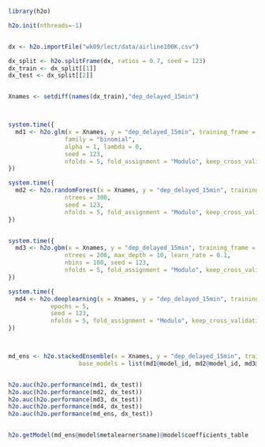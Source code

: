 
```r

library(h2o)

h2o.init(nthreads=-1)


dx <- h2o.importFile("wk09/lect/data/airline100K.csv")

dx_split <- h2o.splitFrame(dx, ratios = 0.7, seed = 123)
dx_train <- dx_split[[1]]
dx_test <- dx_split[[2]]


Xnames <- setdiff(names(dx_train),"dep_delayed_15min")



system.time({
  md1 <- h2o.glm(x = Xnames, y = "dep_delayed_15min", training_frame = dx_train, 
                family = "binomial", 
                alpha = 1, lambda = 0,
                seed = 123,
                nfolds = 5, fold_assignment = "Modulo", keep_cross_validation_predictions = TRUE)
})

system.time({
  md2 <- h2o.randomForest(x = Xnames, y = "dep_delayed_15min", training_frame = dx_train, 
                ntrees = 300,
                seed = 123,
                nfolds = 5, fold_assignment = "Modulo", keep_cross_validation_predictions = TRUE)
})


system.time({
  md3 <- h2o.gbm(x = Xnames, y = "dep_delayed_15min", training_frame = dx_train, distribution = "bernoulli", 
                ntrees = 200, max_depth = 10, learn_rate = 0.1, 
                nbins = 100, seed = 123,
                nfolds = 5, fold_assignment = "Modulo", keep_cross_validation_predictions = TRUE)    
})

system.time({
  md4 <- h2o.deeplearning(x = Xnames, y = "dep_delayed_15min", training_frame = dx_train, 
            epochs = 5,
            seed = 123,
            nfolds = 5, fold_assignment = "Modulo", keep_cross_validation_predictions = TRUE) 
})



md_ens <- h2o.stackedEnsemble(x = Xnames, y = "dep_delayed_15min", training_frame = dx_train, 
                    base_models = list(md1@model_id, md2@model_id, md3@model_id, md4@model_id))


h2o.auc(h2o.performance(md1, dx_test))
h2o.auc(h2o.performance(md2, dx_test))
h2o.auc(h2o.performance(md3, dx_test))
h2o.auc(h2o.performance(md4, dx_test))
h2o.auc(h2o.performance(md_ens, dx_test))


h2o.getModel(md_ens@model$metalearner$name)@model$coefficients_table

```



